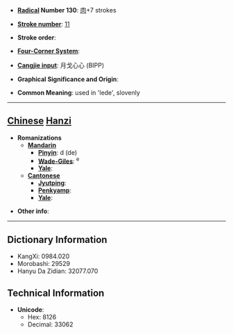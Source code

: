 * '''[[Wiktionary:Chinese radical index| Radical]] Number 130''': [[Wiktionary:Chinese radical index 肉|肉]]+7 strokes

* '''[[Wiktionary:Chinese total strokes index|Stroke number]]''': [[Wiktionary:Chinese total strokes index 11|11]]

* '''Stroke order''': 

* '''[[Wiktionary:Chinese four corner index|Four-Corner System]]''': 

* '''[[Wiktionary:Chinese Cangjie index|Cangjie input]]''': 月戈心心 (BIPP)

* '''Graphical Significance and Origin''': 

* '''Common Meaning''': used in 'lede', slovenly

----

== [[Chinese]] [[Hanzi]] ==

* '''Romanizations'''
** '''[[Mandarin]]'''
*** '''[[Pinyin]]''': d (de)
*** '''[[Wade-Giles]]''': <sup>e</sup>
*** '''[[Yale]]''': 
** '''[[Cantonese]]'''
*** '''[[Jyutping]]''':
*** '''[[Penkyamp]]''': 
*** '''[[Yale]]''': 

* '''Other info''': 

----

== Dictionary Information ==

* KangXi: 0984.020
* Morobashi: 29529
* Hanyu Da Zidian: 32077.070

== Technical Information ==

* '''Unicode''':
** Hex: 8126
** Decimal: 33062